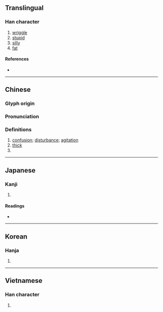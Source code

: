 {{character info/new}}
{{also|蠢}}
==Translingual==

===Han character===
{{Han char|rn=61|rad=心|as=09|sn=13|four=40336|canj=QAP|ids=⿱春心}}

# [[wriggle]]
# [[stupid]]
# [[silly]]
# [[fat]]

====References====
* {{Han ref|kx=0392.330|dkj=10864|dj=0728.160|hdz=42320.040|uh=60F7|ud=24823|bh=DD65|bd=56677}}

----

==Chinese==
{{zh-forms}}

===Glyph origin===
{{Han etym}}

===Pronunciation===
{{zh-pron
|m=chǔn
|c=ceon2
|mc=y
|oc=y
|cat=v,a
}}

===Definitions===
{{zh-hanzi}}

# [[confusion]]; [[disturbance]]; [[agitation]]
# [[thick]]
# {{zh-alt-form|蠢}}

----

==Japanese==

===Kanji===
{{ja-kanji|grade=|rs=心09}}

# {{defn|lang=ja|sort=心09}}

====Readings====
* {{ja-readings|on=[[しゅん]] (shun)|kun=[[みだれる]] (midareru)}}

----

==Korean==

===Hanja===
{{ko-hanja|hangeul=준|eumhun=|rv=jun|mr=chun|y=cwun}}

# {{defn|lang=ko|sort=心09}}

----

==Vietnamese==

===Han character===
{{vi-readings|rs=心09|hanviet=xuẩn}}

# {{defn|lang=vi|sort=心09}}